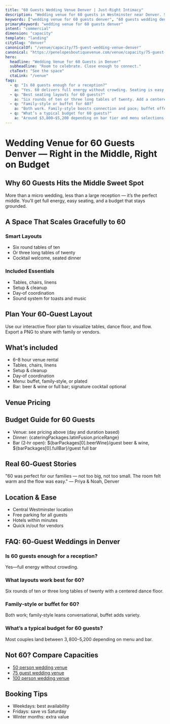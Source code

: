 ```yaml
---
title: "60 Guests Wedding Venue Denver | Just-Right Intimacy"
description: "Wedding venue for 60 guests in Westminster near Denver. Spanish‑inspired interiors with in‑house catering, full bar, and coordination."
keywords: ["wedding venue for 60 guests denver", "60 guests wedding denver", "small wedding venue 60 denver"]
primaryKeyword: "wedding venue for 60 guests denver"
intent: "commercial"
dimension: "capacity"
template: "landing"
citySlug: "denver"
canonicalOf: "/venue/capacity/75-guest-wedding-venue-denver"
canonical: "https://penelopesboutiquevenue.com/venue/capacity/75-guest-wedding-venue-denver"
hero:
  headline: "Wedding Venue for 60 Guests in Denver"
  subheadline: "Room to celebrate. Close enough to connect."
  ctaText: "See the space"
  ctaLink: "/venue"
faqs:
  - q: "Is 60 guests enough for a reception?"
    a: "Yes. 60 delivers full energy without crowding. Seating is easy and the flow stays smooth."
  - q: "Best seating layouts for 60 guests?"
    a: "Six rounds of ten or three long tables of twenty. Add a centered dance floor for balance."
  - q: "Family‑style or buffet for 60?"
    a: "Both work. Family‑style boosts connection and pace; buffet offers more variety."
  - q: "What’s a typical budget for 60 guests?"
    a: "Around $3,800–$5,200 depending on bar tier and menu selections."
---
```



# Wedding Venue for 60 Guests Denver — Right in the Middle, Right on Budget

## Why 60 Guests Hits the Middle Sweet Spot

More than a micro wedding, less than a large reception — it’s the perfect middle. You’ll get full energy, easy seating, and a budget that stays grounded.

## A Space That Scales Gracefully to 60

### Smart Layouts
- Six round tables of ten
- Or three long tables of twenty
- Cocktail welcome, seated dinner

### Included Essentials
- Tables, chairs, linens
- Setup & cleanup
- Day‑of coordination
- Sound system for toasts and music

## Plan Your 60‑Guest Layout

Use our interactive floor plan to visualize tables, dance floor, and flow. Export a PNG to share with family or vendors.

<LayoutEditor client:load />

## What’s included

- 6–8 hour venue rental
- Tables, chairs, linens
- Setup & cleanup
- Day‑of coordination
- Menu: buffet, family‑style, or plated
- Bar: beer & wine or full bar; signature cocktail optional

## Venue Pricing

<PricingAtAGlance eventLabel="60-Guest Wedding" showFourHour={true} showEightHour={true} />

## Budget Guide for 60 Guests

- Venue: see pricing above (day and duration based)
- Dinner: {cateringPackages.latinFusion.priceRange}
- Bar (2‑hr open): ${barPackages[0].beerWine}/guest beer & wine, ${barPackages[0].fullBar}/guest full bar

## Real 60‑Guest Stories

"60 was perfect for our families — not too big, not too small. The room felt warm and the flow was easy." — Priya & Noah, Denver

## Location & Ease

- Central Westminster location
- Free parking for all guests
- Hotels within minutes
- Quick in/out for vendors

## FAQ: 60‑Guest Weddings in Denver

### Is 60 guests enough for a reception?
Yes—full energy without crowding.

### What layouts work best for 60?
Six rounds of ten or three long tables of twenty with a centered dance floor.

### Family‑style or buffet for 60?
Both work; family‑style leans conversational, buffet adds variety.

### What’s a typical budget for 60 guests?
Most couples land between $3,800–$5,200 depending on menu and bar.

## Not 60? Compare Capacities

- [50 person wedding venue](/venue/capacity/50-person-wedding-venue-denver)
- [75 guest wedding venue](/venue/capacity/75-guest-wedding-venue-denver)
- [100 person wedding venue](/venue/capacity/100-person-wedding-venue-denver)

## Booking Tips

- Weekdays: best availability
- Fridays: save vs Saturday
- Winter months: extra value



